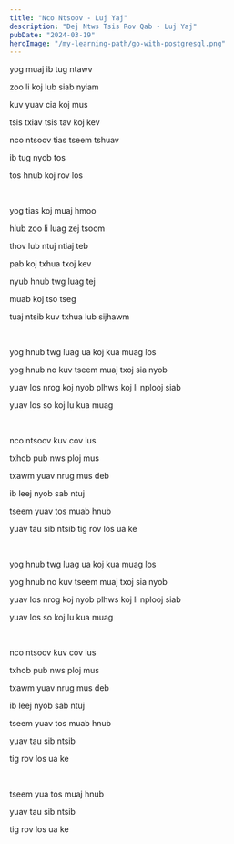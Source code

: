 ```yaml
---
title: "Nco Ntsoov - Luj Yaj"
description: "Dej Ntws Tsis Rov Qab - Luj Yaj"
pubDate: "2024-03-19"
heroImage: "/my-learning-path/go-with-postgresql.png"
---
```


yog muaj ib tug ntawv

zoo li koj lub siab nyiam

kuv yuav cia koj mus

tsis txiav tsis tav koj kev

nco ntsoov tias tseem tshuav

ib tug nyob tos

tos hnub koj rov los

<br />

yog tias koj muaj hmoo

hlub zoo li luag zej tsoom

thov lub ntuj ntiaj teb

pab koj txhua txoj kev

nyub hnub twg luag tej

muab koj tso tseg

tuaj ntsib kuv txhua lub sijhawm

<br />

yog hnub twg luag ua koj kua muag los

yog hnub no kuv tseem muaj txoj sia nyob

yuav los nrog koj nyob plhws koj li nplooj siab

yuav los so koj lu kua muag

<br />

nco ntsoov kuv cov lus

txhob pub nws ploj mus

txawm yuav nrug mus deb

ib leej nyob sab ntuj

tseem yuav tos muab hnub

yuav tau sib ntsib
tig rov los ua ke

<br />

yog hnub twg luag ua koj kua muag los

yog hnub no kuv tseem muaj txoj sia nyob

yuav los nrog koj nyob plhws koj li nplooj siab

yuav los so koj lu kua muag

<br />

nco ntsoov kuv cov lus

txhob pub nws ploj mus

txawm yuav nrug mus deb

ib leej nyob sab ntuj

tseem yuav tos muab hnub

yuav tau sib ntsib

tig rov los ua ke

<br />

tseem yua tos muaj hnub

yuav tau sib ntsib

tig rov los ua ke
